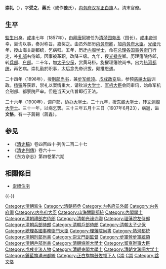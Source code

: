 {{about|清朝官员|河北省张家口市同名的县|崇礼县|韩国首尔市的同名的城门|崇礼门}}
'''崇礼'''（{{bd|19世纪|1840年前後？|1907年|catIdx=Jiang姜}}），字'''受之'''，'''蔣'''氏（或作'''姜'''氏），[[内务府汉军正白旗|内务府汉军正白旗]]人。清末官僚。

== 生平 ==
[[監生|監生]]出身。[[咸丰_(年号)|咸丰]]七年（1857年），由[[拜唐阿|拜唐阿]]被任为[[清漪园|清漪园]][[苑丞|苑丞]]（园长）。[[咸丰帝|咸丰帝]]巡幸，尝询以事，奏对称旨，嘉奖之。由员外郎历[[内务府卿|内务府卿]]，加[[内务府大臣|内务府大臣]]。[[光绪|光绪]]元年，授山海关副都统，乞病归。五年，历迁[[内阁学士|内阁学士]]，命在[[总理各国事务衙门|总理各国事务衙门]]行走，补[[礼部|礼部]]右侍郎。因事被革职，改降三级。九年，授[[光禄寺|光禄寺]]卿。历理籓院侍郎，转[[兵部|兵部]]、[[户部|户部]]。二十年，加[[太子少保|太子少保]]，赏黄马褂。旋擢理籓院尚书。出为[[热河都统|热河都统]]，再乞病。崇礼勤於职事，太后念先帝识拔，颇推恩遇。

二十四年（1898年），授[[刑部尚书|刑部尚书]]，兼[[步军统领|步军统领]]。[[戊戌政变|戊戌政变]]后，参预[[慈禧太后|慈禧太后]]训政。[[杨锐|杨锐]]等获罪，崇礼以案情重大，请钦派[[大学士|大学士]]、[[军机大臣|军机大臣]]会同审讯，始命军机会刑部、都察院严审。但是当天又传旨即行正法。

二十六年（1900年），调户部，[[协办大学士|协办大学士]]。二十九年，授[[东阁大学士|东阁大学士]]，转[[文渊阁大学士|文渊阁大学士]]。三十一年，以病乞罢。三十三年五月十三日（1907年6月23），病逝，谥'''文恪'''。有一子蔣錫（蔣鑫）。

==参见==
*《[[清史稿|清史稿]]》卷四百四十·列传二百二十七
*《[[清史列傳|清史列傳]]》卷六十一
*《东方杂志》第四卷第六期

==相關條目==
*[[崇禮住宅|崇禮住宅]]
{{-}}
{{start box}}
{{s-off}}
{{succession box|[[剛毅|剛毅]]|[[貴恒|貴恒]]|[[清朝刑部尚書列表|清朝刑部滿尚書]]|<small>光緒二十四年四月甲辰 - 光緒二十六年九月癸酉</small><br /><small>1898年6月10日 - 1900年10月27日</small>}}
{{succession box|[[宗室敬信|宗室敬信]]|[[那桐|那桐]]|[[清朝戶部尚書列表|清朝戶部滿尚書]]|<small>光緒二十六年九月癸酉 - 光緒二十九年四月辛亥</small><br /><small>1900年10月27日 - 1903年5月23日</small>}}
{{end box}}

{{清朝入祀賢良祠}}
{{DEFAULTSORT:J}}
[[Category:清朝监生|Category:清朝监生]]
[[Category:清朝苑丞|Category:清朝苑丞]]
[[Category:内务府员外郎|Category:内务府员外郎]]
[[Category:内务府卿|Category:内务府卿]]
[[Category:内务府大臣|Category:内务府大臣]]
[[Category:山海關副都統|Category:山海關副都統]]
[[Category:內閣學士|Category:內閣學士]]
[[Category:清朝禮部右侍郎|Category:清朝禮部右侍郎]]
[[Category:清朝光祿寺卿|Category:清朝光祿寺卿]]
[[Category:理藩院左侍郎|Category:理藩院左侍郎]]
[[Category:清朝兵部侍郎|Category:清朝兵部侍郎]]
[[Category:清朝戶部侍郎|Category:清朝戶部侍郎]]
[[Category:清朝太子少保|Category:清朝太子少保]]
[[Category:總理各國事務衙門大臣|Category:總理各國事務衙門大臣]]
[[Category:理藩院尚書|Category:理藩院尚書]]
[[Category:熱河都統|Category:熱河都統]]
[[Category:清朝刑部尚書|Category:清朝刑部尚書]]
[[Category:崇文門副監督|Category:崇文門副監督]]
[[Category:步軍營步軍統領|Category:步軍營步軍統領]]
[[Category:清朝戶部尚書|Category:清朝戶部尚書]]
[[Category:清朝協辦大學士|Category:清朝協辦大學士]]
[[Category:留京辦事大臣|Category:留京辦事大臣]]
[[Category:戊戌变法人物|Category:戊戌变法人物]]
[[Category:清朝東閣大學士|Category:清朝東閣大學士]]
[[Category:清朝文渊阁大学士|Category:清朝文渊阁大学士]]
[[Category:鑲藍旗滿洲都統|Category:鑲藍旗滿洲都統]]
[[Category:正白旗旗鼓佐领下人|Category:正白旗旗鼓佐领下人]]
[[Category:蔣姓|C崇]]
[[Category:姜姓|C崇]]
[[Category:諡文恪|Category:諡文恪]]